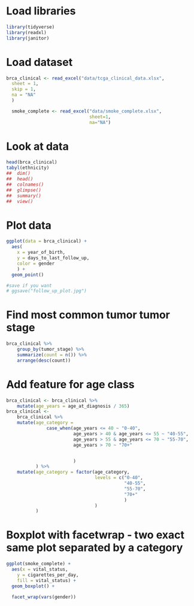 # Load libraries
```r
library(tidyverse)
library(readxl)
library(janitor)
```
# Load dataset
```r
brca_clinical <- read_excel("data/tcga_clinical_data.xlsx",
  sheet = 1,
  skip = 1,
  na = "NA"
  )

  smoke_complete <- read_excel("data/smoke_complete.xlsx",
                               sheet=1,
                               na="NA")
```
# Look at data
```r
head(brca_clinical)
tabyl(ethnicity)
##  dim()
##  head()
##  colnames()
##  glimpse()
##  summary()
##  view()
```
# Plot data
```r
ggplot(data = brca_clinical) +
  aes(
    x = year_of_birth,
    y = days_to_last_follow_up,
    color = gender
    ) +
  geom_point()

#save if you want
# ggsave("follow_up_plot.jpg")
```
# Find most common tumor tumor stage
```r
brca_clinical %>%
    group_by(tumor_stage) %>%
    summarize(count = n()) %>%
    arrange(desc(count))
```
# Add feature for age class
```r
brca_clinical <- brca_clinical %>%
    mutate(age_years = age_at_diagnosis / 365)
brca_clinical <-
    brca_clinical %>%
    mutate(age_category =
               case_when(age_years <= 40 ~ "0-40",
                         age_years > 40 & age_years <= 55 ~ "40-55",
                         age_years > 55 & age_years <= 70 ~ "55-70",
                         age_years > 70 ~ "70+"


                         )
           ) %>%
    mutate(age_category = factor(age_category,
                                 levels = c("0-40",
                                            "40-55",
                                            "55-70",
                                            "70+"
                                            )
                                 )
           )

```
# Boxplot with facetwrap - two exact same plot separated by a category 
```r
ggplot(smoke_complete) +
  aes(x = vital_status,
    y = cigarettes_per_day,
    fill = vital_status) +
  geom_boxplot() +

  facet_wrap(vars(gender))
```
